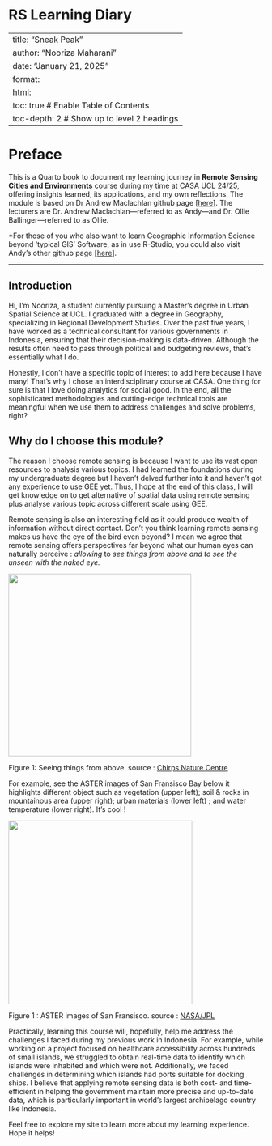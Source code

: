 # RS Learning Diary

---
title: "Sneak Peak"
author: "Nooriza Maharani"
date: "January 21, 2025"
format:
  html:
    toc: true    # Enable Table of Contents
    toc-depth: 2 # Show up to level 2 headings
---

# Preface {.unnumbered}

This is a Quarto book to document my learning journey in **Remote Sensing Cities and Environments** course during my time at CASA UCL 24/25, offering insights learned, its applications, and my own reflections. The module is based on Dr Andrew Maclachlan github page \[[here](https://andrewmaclachlan.github.io/CASA0023/.)\]. The lecturers are Dr. Andrew Maclachlan—referred to as Andy—and Dr. Ollie Ballinger—referred to as Ollie.

\*For those of you who also want to learn Geographic Information Science beyond 'typical GIS' Software, as in use R-Studio, you could also visit Andy's other github page \[[here](https://andrewmaclachlan.github.io/CASA0005repo/index.html)\].

------------------------------------------------------------------------

## Introduction

Hi, I’m Nooriza, a student currently pursuing a Master's degree in Urban Spatial Science at UCL. I graduated with a degree in Geography, specializing in Regional Development Studies. Over the past five years, I have worked as a technical consultant for various governments in Indonesia, ensuring that their decision-making is data-driven. Although the results often need to pass through political and budgeting reviews, that's essentially what I do.

Honestly, I don't have a specific topic of interest to add here because I have many! That's why I chose an interdisciplinary course at CASA. One thing for sure is that I love doing analytics for social good. In the end, all the sophisticated methodologies and cutting-edge technical tools are meaningful when we use them to address challenges and solve problems, right?

## Why do I choose this module?

The reason I choose remote sensing is because I want to use its vast open resources to analysis various topics. I had learned the foundations during my undergraduate degree but I haven't delved further into it and haven't got any experience to use GEE yet. Thus, I hope at the end of this class, I will get knowledge on to get alternative of spatial data using remote sensing plus analyse various topic across different scale using GEE.

Remote sensing is also an interesting field as it could produce wealth of information without direct contact. Don't you think learning remote sensing makes us have the eye of the bird even beyond? I mean we agree that remote sensing offers perspectives far beyond what our human eyes can naturally perceive : *allowing* to *see things from above and to see the unseen with the naked eye.*

![](images/clipboard-2217286199.png){width="361"}

Figure 1: Seeing things from above. source : [Chirps Nature Centre](https://chirpforbirds.com/nature-advocacy/biomimicry-and-birds/)

For example, see the ASTER images of San Fransisco Bay below it highlights different object such as vegetation (upper left); soil & rocks in mountainous area (upper right); urban materials (lower left) ; and water temperature (lower right). It's cool !

[![](images/PIA02605_modest.jpg){fig-align="left" width="363"}](https://photojournal.jpl.nasa.gov/jpegMod/PIA02605_modest.jpg)

Figure 1 : ASTER images of San Fransisco. source : [NASA/JPL](https://photojournal.jpl.nasa.gov/catalog/PIA02605)

Practically, learning this course will, hopefully, help me address the challenges I faced during my previous work in Indonesia. For example, while working on a project focused on healthcare accessibility across hundreds of small islands, we struggled to obtain real-time data to identify which islands were inhabited and which were not. Additionally, we faced challenges in determining which islands had ports suitable for docking ships. I believe that applying remote sensing data is both cost- and time-efficient in helping the government maintain more precise and up-to-date data, which is particularly important in world's largest archipelago country like Indonesia.

Feel free to explore my site to learn more about my learning experience. Hope it helps!

